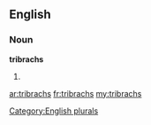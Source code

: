 ==English==

===Noun===
'''tribrachs'''

# {{plural of|[[tribrach]]}}

[[Category:English plurals]]

[[ar:tribrachs]]
[[fr:tribrachs]]
[[my:tribrachs]]